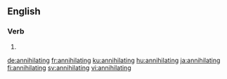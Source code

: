 ==English==

===Verb===
{{head|en|present participle}}

# {{present participle of|annihilate|lang=en}}

[[de:annihilating]]
[[fr:annihilating]]
[[ku:annihilating]]
[[hu:annihilating]]
[[ja:annihilating]]
[[fi:annihilating]]
[[sv:annihilating]]
[[vi:annihilating]]